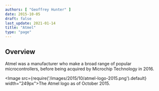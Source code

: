 ```yaml
---
authors: [ "Geoffrey Hunter" ]
date: 2015-10-05
draft: false
last_update: 2021-01-14
title: "Atmel"
type: "page"
---
```


## Overview

Atmel was a manufacturer who make a broad range of popular microcontrollers, before being acquired by Microchip Technology in 2016.

<Image src={require('/images/2015/10/atmel-logo-2015.png').default} width="249px">The Atmel logo as of October 2015.</Image>
